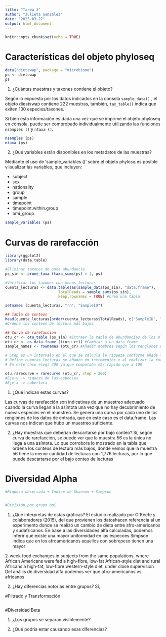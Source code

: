 ```yaml
---
title: "Tarea 3"
author: "Julieta González"
date: "2025-03-27"
output: html_document
---
```


```r
knitr::opts_chunk$set(echo = TRUE)
```

# Características del objeto phyloseq


```r
data("dietswap", package = "microbiome")
ps <- dietswap
ps

```

1. ¿Cuántas muestras y taxones contiene el objeto?

Según lo expuesto por los datos indicados en la consola `sample_data()` , el objeto diestswap contiene 222 muestras, también, `tax_table()` indica que exiten 130 especies/taxones.  

Si bien esta información es dada una vez que se imprime el objeto phyloseq en consola, puede ser comprobado individualmente utilizando las funciones `nsamples ()` y `ntaxa ()`. 

```r
nsamples (ps) 
ntaxa (ps) 

```


2. ¿Qué variables están disponibles en los metadatos de las muestras?

Mediante el uso de 'sample_variables ()' sobre el objeto phylosq es posible viisualizar las variables, que incluyen:

* subject
* sex            
* nationality
* group
* sample
* timepoint
* timepoint.within.group
* bmi_group

```r
sample_variables (ps)
```


# Curvas de rarefacción

```r
library(ggplot2)
library(data.table)

#Eliminar taxones de poca abundancia
ps_sin <- prune_taxa (taxa_sums(ps) > 1, ps) 

#Verificar los taxones con menos lecturas 
cuenta_lecturas <- data.table(as(sample_data(ps_sin), "data.frame"),
                        TotalReads = sample_sums(ps_sin), 
                        keep.rownames = TRUE) #Crea una tabla

setnames (cuenta_lecturas, "rn", "SampleID")

## Tabla de conteos
head(cuenta_lecturas[order(cuenta_lecturas$TotalReads), c("SampleID", "TotalReads")])
#Ordena los conteos de lectura más bajos

## Curva de rarefacción 
otu_cr <- otu_table (ps_sin) #Extraer la tabla de abundancias de los OTUs del objeto phyloseq
otu_cr <- as.data.frame (t(otu_cr)) #Cambiar a un data frame
sample_names <- rownames (otu_cr) #Añadir nombres según los renglones del data-frame

# Step es un intervalo en el que se calcula la riqueza conforme añade lecturas
# Define cuantas lecturas se añaden en incrementos x al realizar la curva
# En este caso elegí 200 ya que computaba más rápido que a 100

otu.rarecurve = rarecurve (otu_cr, step = 200)
#Eje-y -> riqueza de las especies
#Eje-x -> cobertura 


```

1. ¿Qué indican estas curvas?

Las curvas de rarefacción son indicativas de un muestreo adecuado cuando la curva llegan a la asíntota una vez que no hay decubrimiento de nuevas especies en el muestreo. Se genera una curva por cada uno de los renglones de los datos de entrada, que en este caso es el data.frame. 
Las curvas nos indican que hubo un muestreo suficiente. 


2. ¿Hay muestras que deberían descartarse por bajo conteo?
Sí, según curva de rarefacción, se puede ver que la muestra 56 es la única no llega a una asíntota. Lo que corrobora lo mostrado en la tabla que ordena los conteos de lectura más bajos, donde vemos que la muestra 56 tiene la menor cantidad de lecturas con 1,776 lecturas, por lo que puede descartarse por el bajo conteo de lecturas 



# Diversidad Alpha 
```r
#Riqueza observada + Índice de Shannon + Simpson 


#División por grupo bmi 

```

1. ¿Qué interpretas de estas gráficas?
El estudio realizado por O´Keefe y colaboradores (2015), del que provienen los datoshacen referencia al un experimento donde se realizó un cambio de dieta entre afro-americanos y sudafricanos. 
En base a las diversidades alfa calculadas, podemos inferir que existe una 
mayor uniformidad en las especoes
Simpson indica que 
en los afroamericanos 
aquellos con sobrepeso tienen una mayor 


2-week food exchanges in subjects from the same populations, where African Americans were fed a high-fibre, low-fat African-style diet and rural Africans a high-fat, low-fibre western-style diet, under close supervision
Del análiis de diversidad alfa podemos ver que 
afro-americanos 
vs africanos


2. ¿Hay diferencias notorias entre grupos?
Sí, 


#Filtrado y Transformación 

```r

```

#Diversidad Beta

1. ¿Los grupos se separan visiblemente?

2. ¿Qué podría estar causando esas diferencias?








